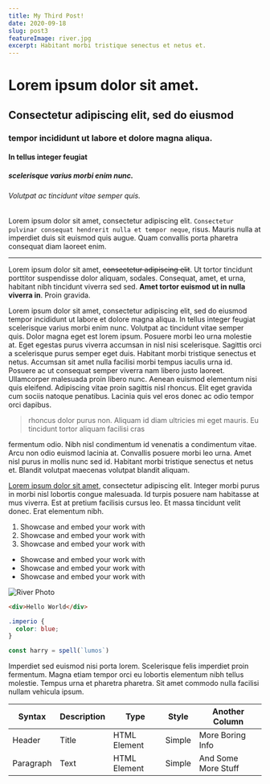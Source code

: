 ```yaml
---
title: My Third Post!
date: 2020-09-18  
slug: post3
featureImage: river.jpg 
excerpt: Habitant morbi tristique senectus et netus et.
---
```


# Lorem ipsum dolor sit amet.

## Consectetur adipiscing elit, sed do eiusmod 

### tempor incididunt ut labore et dolore magna aliqua. 

#### In tellus integer feugiat 

##### scelerisque varius morbi enim nunc. 

###### Volutpat ac tincidunt vitae semper quis.

Lorem ipsum dolor sit amet, consectetur adipiscing elit. `Consectetur pulvinar consequat hendrerit nulla et tempor neque`, risus. Mauris nulla at imperdiet duis sit euismod quis augue. Quam convallis porta pharetra consequat diam laoreet enim.

---

Lorem ipsum dolor sit amet, ~~consectetur adipiscing elit~~. Ut tortor tincidunt porttitor suspendisse dolor aliquam, sodales. Consequat, amet, et urna, habitant nibh tincidunt viverra sed sed. **Amet tortor euismod ut in nulla viverra in**. Proin gravida.

Lorem ipsum dolor sit amet, consectetur adipiscing elit, sed do eiusmod 
tempor incididunt ut labore et dolore magna aliqua. In tellus integer feugiat 
scelerisque varius morbi enim nunc. Volutpat ac tincidunt vitae semper quis. 
Dolor magna eget est lorem ipsum. Posuere morbi leo urna molestie at. Eget 
egestas purus viverra accumsan in nisl nisi scelerisque. Sagittis orci a 
scelerisque purus semper eget duis. Habitant morbi tristique senectus et 
netus. Accumsan sit amet nulla facilisi morbi tempus iaculis urna id. Posuere 
ac ut consequat semper viverra nam libero justo laoreet. Ullamcorper 
malesuada proin libero nunc. Aenean euismod elementum nisi quis eleifend. 
Adipiscing vitae proin sagittis nisl rhoncus. Elit eget gravida cum sociis 
natoque penatibus. Lacinia quis vel eros donec ac odio tempor orci dapibus.

> rhoncus dolor purus non. Aliquam id diam ultricies mi eget mauris. Eu tincidunt tortor aliquam facilisi cras  

fermentum odio. Nibh nisl condimentum id venenatis a condimentum vitae. 
Arcu non odio euismod lacinia at. Convallis posuere morbi leo urna. Amet nisl 
purus in mollis nunc sed id. Habitant morbi tristique senectus et netus et. 
Blandit volutpat maecenas volutpat blandit aliquam. 

[Lorem ipsum dolor sit amet](https://www.google.com/), consectetur adipiscing elit. Integer morbi purus in morbi nisl lobortis congue malesuada. Id turpis posuere nam habitasse at mus viverra. Est at pretium facilisis cursus leo. Et massa tincidunt velit donec. Erat elementum nibh.

1. Showcase and embed your work with
2. Showcase and embed your work with
3. Showcase and embed your work with

- Showcase and embed your work with
- Showcase and embed your work with
- Showcase and embed your work with

![River Photo](river.jpg)


```html
<div>Hello World</div>
```

```css
.imperio {
  color: blue;
}
```

```js
const harry = spell(`lumos`)
```



Imperdiet sed euismod nisi porta lorem. Scelerisque felis imperdiet proin fermentum. Magna etiam tempor orci eu lobortis elementum nibh tellus molestie. Tempus urna et pharetra pharetra. Sit amet commodo nulla facilisi nullam vehicula ipsum.

| Syntax    | Description | Type         | Style  | Another Column      |
| --------- | ----------- | ------------ | ------ | ------------------- |
| Header    | Title       | HTML Element | Simple | More Boring Info    |
| Paragraph | Text        | HTML Element | Simple | And Some More Stuff |